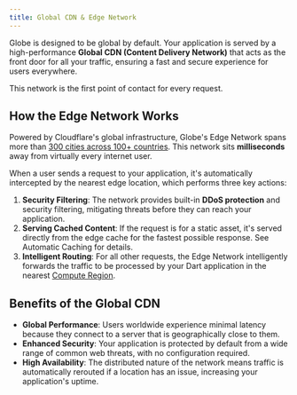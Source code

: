 ```yaml
---
title: Global CDN & Edge Network
---
```


Globe is designed to be global by default. Your application is served by a high-performance **Global CDN (Content Delivery Network)** that acts as the front door for all your traffic, ensuring a fast and secure experience for users everywhere.

This network is the first point of contact for every request.

## How the Edge Network Works

Powered by Cloudflare's global infrastructure, Globe's Edge Network spans more than [300 cities across 100+ countries](https://www.cloudflare.com/en-gb/network/). This network sits **milliseconds** away from virtually every internet user.

When a user sends a request to your application, it's automatically intercepted by the nearest edge location, which performs three key actions:

1. **Security Filtering**: The network provides built-in **DDoS protection** and security filtering, mitigating threats before they can reach your application.
2. **Serving Cached Content**: If the request is for a static asset, it's served directly from the edge cache for the fastest possible response. See Automatic Caching for details.
3. **Intelligent Routing**: For all other requests, the Edge Network intelligently forwards the traffic to be processed by your Dart application in the nearest [Compute Region](/infrastructure/overview/compute-regions).

## Benefits of the Global CDN

- **Global Performance**: Users worldwide experience minimal latency because they connect to a server that is geographically close to them.
- **Enhanced Security**: Your application is protected by default from a wide range of common web threats, with no configuration required.
- **High Availability**: The distributed nature of the network means traffic is automatically rerouted if a location has an issue, increasing your application's uptime.

